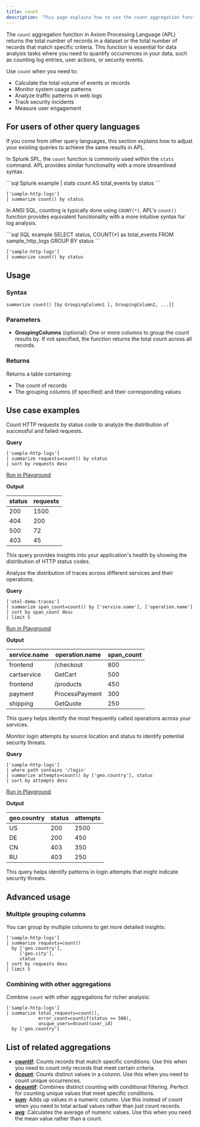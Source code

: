 ```yaml
---
title: count
description: 'This page explains how to use the count aggregation function in APL.'
---
```


The `count` aggregation function in Axiom Processing Language (APL) returns the total number of records in a dataset or the total number of records that match specific criteria. This function is essential for data analysis tasks where you need to quantify occurrences in your data, such as counting log entries, user actions, or security events.

Use `count` when you need to:
- Calculate the total volume of events or records
- Monitor system usage patterns
- Analyze traffic patterns in web logs
- Track security incidents
- Measure user engagement

## For users of other query languages

If you come from other query languages, this section explains how to adjust your existing queries to achieve the same results in APL.

<AccordionGroup>
<Accordion title="Splunk SPL users">

In Splunk SPL, the `count` function is commonly used within the `stats` command. APL provides similar functionality with a more streamlined syntax.

<CodeGroup>
```sql Splunk example
| stats count AS total_events by status
```

```kusto APL equivalent
['sample-http-logs']
| summarize count() by status
```
</CodeGroup>

</Accordion>

<Accordion title="ANSI SQL users">

In ANSI SQL, counting is typically done using `COUNT(*)`. APL's `count()` function provides equivalent functionality with a more intuitive syntax for log analysis.

<CodeGroup>
```sql SQL example
SELECT status, COUNT(*) as total_events
FROM sample_http_logs
GROUP BY status
```

```kusto APL equivalent
['sample-http-logs']
| summarize count() by status
```
</CodeGroup>

</Accordion>
</AccordionGroup>

## Usage

### Syntax

```kusto
summarize count() [by GroupingColumn1 [, GroupingColumn2, ...]]
```

### Parameters

- **GroupingColumns** (optional): One or more columns to group the count results by. If not specified, the function returns the total count across all records.

### Returns

Returns a table containing:
- The count of records
- The grouping columns (if specified) and their corresponding values

## Use case examples

<Tabs>
<Tab title="Log analysis">

Count HTTP requests by status code to analyze the distribution of successful and failed requests.

**Query**

```kusto
['sample-http-logs']
| summarize requests=count() by status
| sort by requests desc
```

[Run in Playground](https://play.axiom.co/axiom-play-qf1k/query?initForm=%7B%22apl%22%3A%22%5B'sample-http-logs'%5D%5Cn%7C%20summarize%20requests%3Dcount()%20by%20status%5Cn%7C%20sort%20by%20requests%20desc%22%7D)

**Output**

| status | requests |
|--------|----------|
| 200    | 1500     |
| 404    | 200      |
| 500    | 72       |
| 403    | 45       |

This query provides insights into your application's health by showing the distribution of HTTP status codes.

</Tab>

<Tab title="OpenTelemetry traces">

Analyze the distribution of traces across different services and their operations.

**Query**

```kusto
['otel-demo-traces']
| summarize span_count=count() by ['service.name'], ['operation.name']
| sort by span_count desc
| limit 5
```

[Run in Playground](https://play.axiom.co/axiom-play-qf1k/query?initForm=%7B%22apl%22%3A%22%5B'otel-demo-traces'%5D%5Cn%7C%20summarize%20span_count%3Dcount()%20by%20%5B'service.name'%5D%2C%20%5B'operation.name'%5D%5Cn%7C%20sort%20by%20span_count%20desc%5Cn%7C%20limit%205%22%7D)

**Output**

| service.name | operation.name | span_count |
|--------------|----------------|------------|
| frontend     | /checkout      | 800        |
| cartservice  | GetCart        | 500        |
| frontend     | /products      | 450        |
| payment      | ProcessPayment | 300        |
| shipping     | GetQuote       | 250        |

This query helps identify the most frequently called operations across your services.

</Tab>

<Tab title="Security logs">

Monitor login attempts by source location and status to identify potential security threats.

**Query**

```kusto
['sample-http-logs']
| where path contains '/login'
| summarize attempts=count() by ['geo.country'], status
| sort by attempts desc
```

[Run in Playground](https://play.axiom.co/axiom-play-qf1k/query?initForm=%7B%22apl%22%3A%22%5B'sample-http-logs'%5D%5Cn%7C%20where%20path%20contains%20'%2Flogin'%5Cn%7C%20summarize%20attempts%3Dcount()%20by%20%5B'geo.country'%5D%2C%20status%5Cn%7C%20sort%20by%20attempts%20desc%22%7D)

**Output**

| geo.country | status | attempts |
|-------------|--------|----------|
| US          | 200    | 2500     |
| DE          | 200    | 450      |
| CN          | 403    | 350      |
| RU          | 403    | 250      |

This query helps identify patterns in login attempts that might indicate security threats.

</Tab>
</Tabs>

## Advanced usage

### Multiple grouping columns

You can group by multiple columns to get more detailed insights:

```kusto
['sample-http-logs']
| summarize requests=count() 
  by ['geo.country'], 
     ['geo.city'], 
     status
| sort by requests desc
| limit 5
```

### Combining with other aggregations

Combine `count` with other aggregations for richer analysis:

```kusto
['sample-http-logs']
| summarize total_requests=count(),
            error_count=countif(status >= 500),
            unique_users=dcount(user_id)
  by ['geo.country']
```

## List of related aggregations

- [**countif**](/apl/aggregation-function/countif): Counts records that match specific conditions. Use this when you need to count only records that meet certain criteria.
- [**dcount**](/apl/aggregation-function/dcount): Counts distinct values in a column. Use this when you need to count unique occurrences.
- [**dcountif**](/apl/aggregation-function/dcountif): Combines distinct counting with conditional filtering. Perfect for counting unique values that meet specific conditions.
- [**sum**](/apl/aggregation-function/sum): Adds up values in a numeric column. Use this instead of count when you need to total actual values rather than just count records.
- [**avg**](/apl/aggregation-function/avg): Calculates the average of numeric values. Use this when you need the mean value rather than a count.